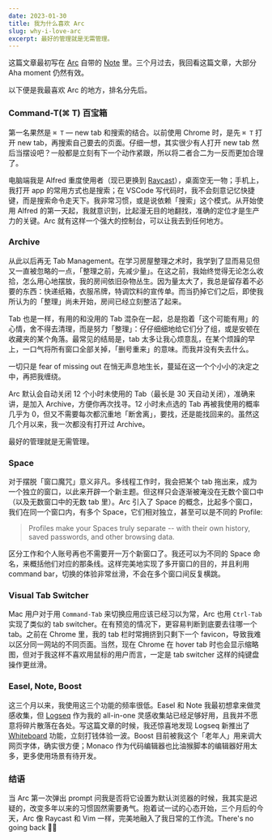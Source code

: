 ```yaml
---
date: 2023-01-30
title: 我为什么喜欢 Arc
slug: why-i-love-arc
excerpt: 最好的管理就是无需管理。
---
```


这篇文章最初写在 [Arc](https://arc.net) 自带的 [Note](https://arc.net/p/BCB1693F-653E-43B5-B5EE-411A278CFD41) 里。三个月过去，我回看这篇文章，大部分 Aha moment 仍然有效。

以下便是我最喜欢 Arc 的地方，排名分先后。

### Command-T(⌘ T) 百宝箱

第一名果然是 `⌘ T` — new tab 和搜索的结合。以前使用 Chrome 时，是先 `⌘ T` 打开 new tab，再搜索自己要去的页面。仔细一想，其实很少有人打开 new tab 然后当摆设吧？一般都是立刻有下一个动作紧跟，所以将二者合二为一反而更加合理了。

电脑端我是 Alfred 重度使用者（现已更换到 [Raycast](https://www.raycast.com/)），桌面空无一物；手机上，我打开 app 的常用方式也是搜索；在 VSCode 写代码时，我不会刻意记忆快捷键，而是搜索命令走天下。我非常习惯，或是说依赖「搜索」这个模式。从开始使用 Alfred 的第一天起，我就意识到，比起漫无目的地翻找，准确的定位才是生产力的关键。Arc 就有这样一个强大的控制台，可以让我去到任何地方。

### Archive

从此以后再无 Tab Management。在学习房屋整理之术时，我学到了显而易见但又一直被忽略的一点，「整理之前，先减少量」。在这之前，我始终觉得无论怎么收拾，怎么用心地摆放，我的房间依旧杂物丛生。因为量太大了，我总是留存着不必要的东西：快递纸箱，衣服吊牌，特调饮料的宣传单。而当扔掉它们之后，即使我所认为的「整理」尚未开始，房间已经立刻整洁了起来。

Tab 也是一样，有用的和没用的 Tab 混杂在一起，总是抱着「这个可能有用」的心情，舍不得去清理，而是努力「整理」：仔仔细细地给它们分了组，或是安顿在收藏夹的某个角落。最常见的结局是，tab 太多让我心烦意乱，在某个烦躁的早上，一口气将所有窗口全部关掉，「删号重来」的意味。而我并没有失去什么。

一切只是 fear of missing out 在悄无声息地生长，蔓延在这一个个小小的决定之中，再把我缠绕。

Arc 默认会自动关闭 12 个小时未使用的 Tab（最长是 30 天自动关闭），准确来讲，是加入 Archive，方便你再次找寻。12 小时未点选的 Tab 再被我使用的概率几乎为 0，但又不需要每次都沉重地「断舍离」，要找，还是能找回来的。虽然这几个月以来，我一次都没有打开过 Archive。

最好的管理就是无需管理。

### Space

对于摆脱「窗口魔咒」意义非凡。多线程工作时，我会把某个 tab 拖出来，成为一个独立的窗口，以此来开辟一个新主题。但这样只会逐渐被淹没在无数个窗口中（以及无数窗口中的无数 tab 里）。Arc 引入了 Space 的概念，比起多个窗口，我们在同一个窗口内，有多个 Space，它们相对独立，甚至可以是不同的 Profile:

> Profiles make your Spaces truly separate -- with their own history, saved passwords, and other browsing data.

区分工作和个人账号再也不需要开一万个新窗口了。我还可以为不同的 Space 命名，来概括他们对应的那条线。这样完美地实现了多开窗口的目的，并且利用 command bar，切换的体验非常丝滑，不会在多个窗口间反复横跳。

### Visual Tab Switcher

Mac 用户对于用 `Command-Tab` 来切换应用应该已经习以为常，Arc 也用 `Ctrl-Tab` 实现了类似的 tab switcher。在有预览的情况下，更容易判断到底要去往哪一个 tab。之前在 Chrome 里，我的 tab 栏时常拥挤到只剩下一个 favicon，导致我难以区分同一网站的不同页面。当然，现在 Chrome 在 hover tab 时也会显示缩略图，但对于我这样不喜欢用鼠标的用户而言，一定是 tab switcher 这样的纯键盘操作更丝滑。

### Easel, Note, Boost

这三个月以来，我使用这三个功能的频率很低。Easel 和 Note 我最初想拿来做灵感收集，但 [Logseq](https://logseq.com) 作为我的 all-in-one 灵感收集站已经足够好用，且我并不愿意将碎片散落在各处。写这篇文章的时候，我还惊喜地发现 Logseq 新推出了 [Whiteboard](https://twitter.com/logseq/status/1605224766637424641?s=20&t=DAeXgBhBQaOLoZnp1Tq1kA) 功能，立刻打钱体验一波。Boost 目前被我这个「老年人」用来调大网页字体，确实很方便；Monaco 作为代码编辑器也比油猴脚本的编辑器好用太多，更多使用场景有待开发。

### 结语

当 Arc 第一次弹出 prompt 问我是否将它设置为默认浏览器的时候，我其实是迟疑的，改变多年以来的习惯固然需要勇气。抱着试一试的心态开始，三个月后的今天，Arc 像 Raycast 和 Vim 一样，完美地融入了我日常的工作流。There's no going back 🤷‍♀️
